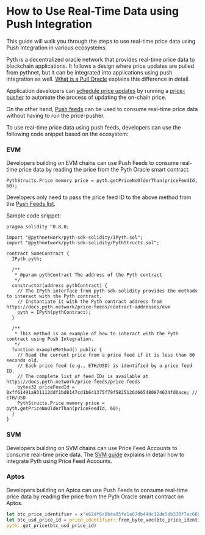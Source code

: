 # How to Use Real-Time Data using Push Integration

This guide will walk you through the steps to use real-time price data using Push Integration in various ecosystems.

Pyth is a decentralized oracle network that provides real-time price data to blockchain applications.
It follows a design where price updates are pulled from pythnet, but it can be integrated into applications using push integration as well.
[What is a Pull Oracle](/price-feeds/pull-updates) explains this difference in detail.

Application developers can [schedule price updates](/price-feeds/schedule-price-updates) by running a [price-pusher](/price-feeds/schedule-price-updates/using-scheduler) to automate the process of updating the on-chain price.

On the other hand, [Push feeds](../pushed-feeds) can be used to consume real-time price data without having to run the price-pusher.

To use real-time price data using push feeds, developers can use the following code snippet based on the ecosystem:

### EVM

Developers building on EVM chains can use Push Feeds to consume real-time price data by reading the price from the Pyth Oracle smart contract.

```solidity copy
PythStructs.Price memory price = pyth.getPriceNoOlderThan(priceFeedId, 60);
```

Developers only need to pass the price feed ID to the above method from the [Push Feeds list](../pushed-feeds).

Sample code snippet:

```solidity {30-31} copy
pragma solidity ^0.8.0;

import "@pythnetwork/pyth-sdk-solidity/IPyth.sol";
import "@pythnetwork/pyth-sdk-solidity/PythStructs.sol";

contract SomeContract {
  IPyth pyth;

  /**
   * @param pythContract The address of the Pyth contract
   */
  constructor(address pythContract) {
    // The IPyth interface from pyth-sdk-solidity provides the methods to interact with the Pyth contract.
    // Instantiate it with the Pyth contract address from https://docs.pyth.network/price-feeds/contract-addresses/evm
    pyth = IPyth(pythContract);
  }

  /**
   * This method is an example of how to interact with the Pyth contract using Push Integration.
   */
  function exampleMethod() public {
    // Read the current price from a price feed if it is less than 60 seconds old.
    // Each price feed (e.g., ETH/USD) is identified by a price feed ID.
    // The complete list of feed IDs is available at https://docs.pyth.network/price-feeds/price-feeds
    bytes32 priceFeedId = 0xff61491a931112ddf1bd8147cd1b641375f79f5825126d665480874634fd0ace; // ETH/USD
    PythStructs.Price memory price = pyth.getPriceNoOlderThan(priceFeedId, 60);
  }
}

```

### SVM

Developers building on SVM chains can use Price Feed Accounts to consume real-time price data.
The [SVM guide](../use-real-time-data/solana#price-feed-accounts) explains in detail how to integrate Pyth using Price Feed Accounts.

### Aptos

Developers building on Aptos can use Push Feeds to consume real-time price data by reading the price from the Pyth Oracle smart contract on Aptos.

```rust copy
let btc_price_identifier = x"e62df6c8b4a85fe1a67db44dc12de5db330f7ac66b72dc658afedf0f4a415b43";
let btc_usd_price_id = price_identifier::from_byte_vec(btc_price_identifier);
pyth::get_price(btc_usd_price_id)
```
